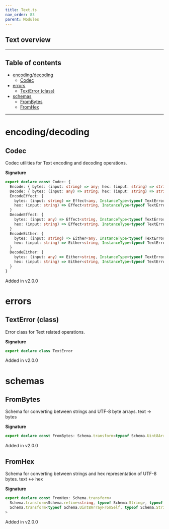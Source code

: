 ```yaml
---
title: Text.ts
nav_order: 83
parent: Modules
---
```


## Text overview

---

<h2 className="text-delta">Table of contents</h2>

- [encoding/decoding](#encodingdecoding)
  - [Codec](#codec)
- [errors](#errors)
  - [TextError (class)](#texterror-class)
- [schemas](#schemas)
  - [FromBytes](#frombytes)
  - [FromHex](#fromhex)

---

# encoding/decoding

## Codec

Codec utilities for Text encoding and decoding operations.

**Signature**

```ts
export declare const Codec: {
  Encode: { bytes: (input: string) => any; hex: (input: string) => string }
  Decode: { bytes: (input: any) => string; hex: (input: string) => string }
  EncodeEffect: {
    bytes: (input: string) => Effect<any, InstanceType<typeof TextError>>
    hex: (input: string) => Effect<string, InstanceType<typeof TextError>>
  }
  DecodeEffect: {
    bytes: (input: any) => Effect<string, InstanceType<typeof TextError>>
    hex: (input: string) => Effect<string, InstanceType<typeof TextError>>
  }
  EncodeEither: {
    bytes: (input: string) => Either<any, InstanceType<typeof TextError>>
    hex: (input: string) => Either<string, InstanceType<typeof TextError>>
  }
  DecodeEither: {
    bytes: (input: any) => Either<string, InstanceType<typeof TextError>>
    hex: (input: string) => Either<string, InstanceType<typeof TextError>>
  }
}
```

Added in v2.0.0

# errors

## TextError (class)

Error class for Text related operations.

**Signature**

```ts
export declare class TextError
```

Added in v2.0.0

# schemas

## FromBytes

Schema for converting between strings and UTF-8 byte arrays.
text -> bytes

**Signature**

```ts
export declare const FromBytes: Schema.transform<typeof Schema.Uint8ArrayFromSelf, typeof Schema.String>
```

Added in v2.0.0

## FromHex

Schema for converting between strings and hex representation of UTF-8 bytes.
text <-> hex

**Signature**

```ts
export declare const FromHex: Schema.transform<
  Schema.transform<Schema.refine<string, typeof Schema.String>, typeof Schema.Uint8ArrayFromSelf>,
  Schema.transform<typeof Schema.Uint8ArrayFromSelf, typeof Schema.String>
>
```

Added in v2.0.0
